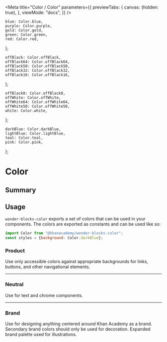 



<Meta
    title="Color / Color"
    parameters={{
        previewTabs: {
            canvas: {hidden: true},
        },
        viewMode: "docs",
    }}
/>

    blue: Color.blue,
    purple: Color.purple,
    gold: Color.gold,
    green: Color.green,
    red: Color.red,
};

    offBlack: Color.offBlack,
    offBlack64: Color.offBlack64,
    offBlack50: Color.offBlack50,
    offBlack32: Color.offBlack32,
    offBlack16: Color.offBlack16,
};

    offBlack8: Color.offBlack8,
    offWhite: Color.offWhite,
    offWhite64: Color.offWhite64,
    offWhite50: Color.offWhite50,
    white: Color.white,
};

    darkBlue: Color.darkBlue,
    lightBlue: Color.lightBlue,
    teal: Color.teal,
    pink: Color.pink,
};

# Color

<ComponentInfo name={packageConfig.name} version={packageConfig.version} />

## Summary

<ColorPalette>
    <ColorItem
        title="Product colors"
        subtitle="Use only accessible colors against appropriate backgrounds for links, buttons, and other navigational elements."
        colors={ProductColors}
    />
    <ColorItem
        title="Neutral colors"
        subtitle="Use for text and chrome components."
        colors={NeutralColors}
    />
    <ColorItem colors={WhiteShades} />
    <ColorItem
        title="Brand colors"
        subtitle="Use for designing anything centered around Khan Academy as a brand. Secondary brand colors should only be used for decoration. Expanded brand palette used for illustrations."
        colors={BrandColors}
    />
</ColorPalette>

## Usage

`wonder-blocks-color` exports a set of colors that can be used in your
components. The colors are exported as constants and can be used like so:

```js
import Color from "@khanacademy/wonder-blocks-color";
const styles = {background: Color.darkBlue};
```

### Product

Use only accessible colors against appropriate backgrounds for links, buttons,
and other navigational elements.

<Swatch
    name="blue"
    color={Color.blue}
    use="text"
    description="Actionable. Used to indicate actionable items like links and buttons."
/>

<Swatch
    name="purple"
    color={Color.purple}
    use="icons"
    description="Used to indicate Mastery."
/>

<Swatch
    name="gold"
    color={Color.gold}
    description="Used as an accent for celebratory moments. If using for icons, accompany with descriptive text."
    segments={1}
/>

<Swatch
    name="green"
    color={Color.green}
    use="icons"
    description="Affirmative. Used to indicate success states and correctness. Do not use for text."
/>

<Swatch
    name="red"
    color={Color.red}
    use="text"
    description="Negative. Used for errors and destructive actions."
/>

---

### Neutral

Use for text and chrome components.

<Swatch
    name="offBlack"
    color={Color.offBlack}
    use="text"
    description="Primary text color. Can also used for links in lists."
/>

<Swatch
    name="offBlack64"
    color={Color.offBlack64}
    use="text"
    description="Secondary text color and modal backdrop color."
/>

<Swatch
    name="offBlack50"
    color={Color.offBlack50}
    description="Fieldset borders."
    segments={1}
/>

<Swatch
    name="offBlack32"
    color={Color.offBlack32}
    description="Disabled states."
    segments={1}
/>

<Swatch
    name="offBlack16"
    color={Color.offBlack16}
    description="Hairline color."
    segments={1}
/>

<Swatch
    name="offBlack8"
    color={Color.offBlack8}
    description="Shadow color."
    segments={1}
/>

<Swatch
    name="offWhite"
    color={Color.offWhite}
    description="Only used as a secondary background color."
    segments={1}
/>

<Swatch
    name="white"
    color={Color.white}
    use="text"
    description="Primary background color and primary text color on colored backgrounds."
    segments={2}
/>

<Swatch
    name="white64"
    color={Color.white64}
    use="text"
    description="Secondary text color on colored backgrounds, and hairline color on colored backgrounds."
    segments={1}
    dark={true}
/>

---

### Brand

Use for designing anything centered around Khan Academy as a brand. Secondary brand colors should only be used for decoration. Expanded brand palette used for illustrations.

<Swatch
    name="darkBlue"
    color={Color.darkBlue}
    description="Primary brand color. Can be used as a background color in headers and illustrative areas."
    segments={1}
/>

<Swatch
    name="lightBlue"
    color={Color.lightBlue}
    description="Secondary brand color. This is only accessible on Dark Blue, so use lightly."
    segments={1}
/>

<Swatch
    name="teal"
    color={Color.teal}
    description="Secondary brand color. This is only accessible on Dark Blue, so use lightly."
    segments={1}
/>

<Swatch
    name="pink"
    color={Color.pink}
    description="Secondary brand color."
    segments={1}
/>
